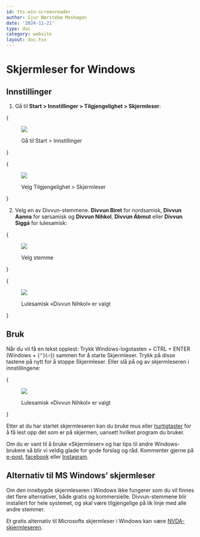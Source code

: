 ```yaml
---
id: tts-win-screenreader
author: Sjur Nørstebø Moshagen
date: '2024-11-21'
type: doc
category: website
layout: doc.tsx
---
```


# Skjermleser for Windows

## Innstillinger

1. Gå til **Start > Innstillinger > Tilgjengelighet > Skjermleser**:

{<figure>
  <img src="/static/images/doc/tts/win-start-sysprefs.png" />
  <figcaption>Gå til Start &gt; Innstillinger</figcaption>
</figure>}

{<figure>
  <img src="/static/images/doc/tts/win-sysprefs-screenreader.png" />
  <figcaption>Velg Tilgjengelighet &gt; Skjermleser</figcaption>
</figure>}

2. Velg en av Divvun-stemmene. **Divvun Biret** for nordsamisk, **Divvun Aanna** for sørsamisk og **Divvun Nihkol**, **Divvun Ábmut** eller **Divvun Siggá** for lulesamisk:

{<figure>
  <img src="/static/images/doc/tts/win-screenreader-voiceselect.png" />
  <figcaption>Velg stemme</figcaption>
</figure>}

{<figure>
  <img src="/static/images/doc/tts/win-screenreader-nihkol.png" />
  <figcaption>Lulesamisk «Divvun Nihkol» er valgt</figcaption>
</figure>}

## Bruk

Når du vil få en tekst opplest: Trykk Windows-logotasten + CTRL + ENTER (Windows + {<kbd>⌃</kbd>}{<kbd>⏎</kbd>}) sammen for å starte Skjermleser. Trykk på disse tastene på nytt for å stoppe Skjermleser. Eller slå på og av skjermleseren i innstillingene:

{<figure>
  <img src="/static/images/doc/tts/win-screenreader-on.png" />
  <figcaption>Lulesamisk «Divvun Nihkol» er valgt</figcaption>
</figure>}

Etter at du har startet skjermleseren kan du bruke mus eller [hurtigtaster](https://support.microsoft.com/en-us/windows/chapter-4-reading-text-8054c6cd-dccf-5070-e405-953f036e4a15#WindowsVersion=Windows_11) for å få lest opp det som er på skjermen, uansett hvilket program du bruker.

Om du er vant til å bruke «Skjermleser» og har tips til andre Windows-brukere så blir vi veldig glade for gode forslag og råd. Kommenter gjerne på [e-post](feedback@divvun.no), [facebook](https://facebook.com/Divvun) eller [Instagram](https://www.instagram.com/divvun.no/).

## Alternativ til MS Windows’ skjermleser

Om den innebygde skjermleseren i Windows ikke fungerer som du vil finnes det flere alternativer, både gratis og kommersielle. Divvun-stemmene blir installert for hele systemet, og skal være tilgjengelige på lik linje med alle andre stemmer.

Et gratis alternativ til Microsofts skjermleser i Windows kan være [NVDA-skjermleseren](https://www.nvaccess.org).
